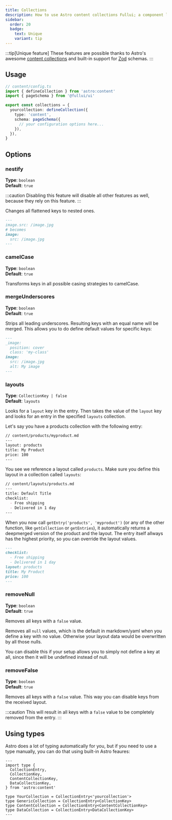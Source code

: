 ```yaml
---
title: Collections
description: How to use Astro content collections Fullui; a component library and design system built for Astro.
sidebar:
  order: 20
  badge:
    text: Unique
    variant: tip
---
```


:::tip[Unique feature]
These features are possible thanks to Astro's awesome [content collections](https://docs.astro.build/en/guides/content-collections/) and built-in support for [Zod](https://zod.dev) schemas.
:::

## Usage
```ts
// content/config.ts
import { defineCollection } from 'astro:content'
import { pageSchema } from '@fullui/ui'

export const collections = {
  yourcollection: defineCollection({
    type: 'content',
    schema: pageSchema({
      // your configuration options here...
    }),
  }),
}
```

## Options

### nestify
**Type**: `boolean`\
**Default**: `true`

:::caution
Disabling this feature will disable all other features as well, because they rely on this feature.
:::

Changes all flattened keys to nested ones.
```markdown
---
image.src: /image.jpg
# becomes
image:
  src: /image.jpg
---
```

### camelCase
**Type**: `boolean`\
**Default**: `true`

Transforms keys in all possible casing strategies to camelCase.

### mergeUnderscores
**Type**: `boolean`\
**Default**: `true`

Strips all leading underscores. Resulting keys with an equal name will be merged. 
This allows you to do define default values for specific keys:

```markdown
---
_image:
  position: cover
  class: 'my-class'
image:
  src: /image.jpg
  alt: My image
---
```

### layouts
**Type**: `CollectionKey | false`\
**Default**: `layouts`

Looks for a `layout` key in the entry. Then takes the value of the `layout` key and looks for an entry in the specified `layouts` collection.

Let's say you have a products collection with the following entry:
```markdown
// content/products/myproduct.md
---
layout: products
title: My Product
price: 100
---
```

You see we reference a layout called `products`. Make sure you define this layout in a collection called `layouts`:
```markdown
// content/layouts/products.md
---
title: Default Title
checklist:
  - Free shipping
  - Delivered in 1 day
---
```

When you now call `getEntry('products', 'myproduct')` (or any of the other function, like `getCollection` or `getEntries`), it automatically returns a deepmerged version of the product and the layout. The entry itself allways has the highest priority, so you can override the layout values.
```markdown
---
checklist:
  - Free shipping
  - Delivered in 1 day
layout: products
title: My Product
price: 100
---
```

### removeNull
**Type**: `boolean`\
**Default**: `true`

Removes all keys with a `false` value.

Removes all `null` values, which is the default in markdown/yaml when you define a key with no value. 
Otherwise your layout data would be overwritten by all those nulls.

You can disable this if your setup allows you to simply not define a key at all, since then it will be undefined instead of null.

### removeFalse
**Type**: `boolean`\
**Default**: `true`

Removes all keys with a `false` value. This way you can disable keys from the received layout.

:::caution
This will result in all keys with a `false` value to be completely removed from the entry.
:::

## Using types
Astro does a lot of typing automatically for you, but if you need to use a type manually, you can do that using built-in Astro feaures:

```astro
---
import type {
  CollectionEntry,
  CollectionKey,
  ContentCollectionKey,
  DataCollectionKey,
} from 'astro:content'

type YourCollection = CollectionEntry<'yourcollection'>
type GenericCollection = CollectionEntry<CollectionKey>
type ContentCollection = CollectionEntry<ContentCollectionKey>
type DataCollection = CollectionEntry<DataCollectionKey>
---
```